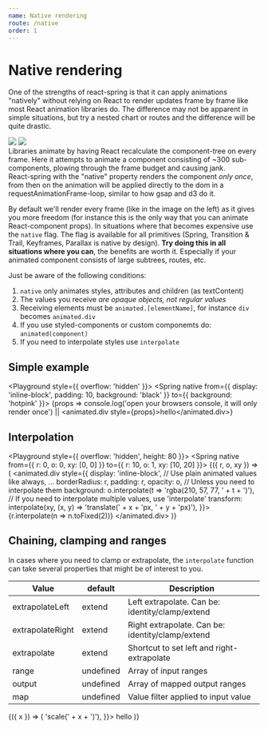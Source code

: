 ```yaml
---
name: Native rendering
route: /native
order: 1
---
```



# Native rendering


One of the strengths of react-spring is that it can apply animations "natively" without relying on React to render updates frame by frame like most React animation libraries do. The difference may not be apparent in simple situations, but try a nested chart or routes and the difference will be quite drastic.

<div style={{ display: 'grid', gridTemplateColumns: '1fr 1fr', gridTemplateRows: '1fr auto', gridGap: 20, fontSize: '0.8em', marginBottom: 40, marginTop: 40 }}>
  <img src={require('../assets/without-native.jpeg')} style={{ width: '100%' }} />
  <img src={require('../assets/with-native.jpeg')} style={{ width: '100%' }} />
  <div>Libraries animate by having React recalculate the component-tree on every frame. Here it attempts to animate a component consisting of ~300 sub-components, plowing through the frame budget and causing jank.</div>
  <div>React-spring with the "native" property renders the component <i>only once</i>, from then on the animation will be applied directly to the dom in a requestAnimationFrame-loop, similar to how gsap and d3 do it.</div>
</div>

By default we'll render every frame (like in the image on the left) as it gives you more freedom (for instance this is the only way that you can animate React-component props). In situations where that becomes expensive use the `native` flag. The flag is available for all primitives (Spring, Transition & Trail, Keyframes, Parallax is native by design). **Try doing this in all situations where you can**, the benefits are worth it. Especially if your animated component consists of large subtrees, routes, etc.

Just be aware of the following conditions:

1.  `native` only animates styles, attributes and children (as textContent)
2.  The values you receive _are opaque objects, not regular values_
3.  Receiving elements must be `animated.[elementName]`, for instance `div` becomes `animated.div`
4.  If you use styled-components or custom componemts do: `animated(component)`
5.  If you need to interpolate styles use `interpolate`

## Simple example

<Playground style={{ overflow: 'hidden' }}>
  <Spring native from={{ display: 'inline-block', padding: 10, background: 'black' }} to={{ background: 'hotpink' }}>
    {props => console.log('open your browsers console, it will only render once') || <animated.div style={props}>hello</animated.div>}
  </Spring>
</Playground>

## Interpolation

<Playground style={{ overflow: 'hidden', height: 80 }}>
<Spring native from={{ r: 0, o: 0, xy: [0, 0] }} to={{ r: 10, o: 1, xy: [10, 20] }}>
  {({ r, o, xy }) => (
    <animated.div
      style={{
        display: 'inline-block',
        // Use plain animated values like always, ...
        borderRadius: r,
        padding: r,
        opacity: o,
        // Unless you need to interpolate them
        background: o.interpolate(t => 'rgba(210, 57, 77, ' + t + ')'),
        // If you need to interpolate multiple values, use 'interpolate'
        transform: interpolate(xy, (x, y) => 'translate(' + x + 'px, ' + y + 'px)'),
      }}>
      {r.interpolate(n => n.toFixed(2))}
    </animated.div>
  )}
</Spring>
</Playground>

## Chaining, clamping and ranges

In cases where you need to clamp or extrapolate, the `interpolate` function can take several properties that might be of interest to you.

| Value            | default  | Description |
| ---------------- | -------- | ----------- |
| extrapolateLeft  | extend   | Left extrapolate. Can be: identity/clamp/extend
| extrapolateRight | extend   | Right extrapolate. Can be: identity/clamp/extend
| extrapolate      | extend   | Shortcut to set left and right-extrapolate
| range            | undefined | Array of input ranges
| output           | undefined | Array of mapped output ranges
| map              | undefined | Value filter applied to input value

<Playground>
    <Spring native from={{ x: -1 }} to={{ x: 1 }}>
  {({ x }) => (
<animated.div
  style={{
    transformOrigin: 'left',
    transform: x
      .interpolate({
        // Range and Output map input values to output values
        range: [-1, 0, 1],
        output: [2, 1, 2],
      })
      // interpolates the result of the above
      .interpolate(x => 'scale(' + x + ')'),
  }}>
  hello
  </animated.div>
  )}
  </Spring>
</Playground>